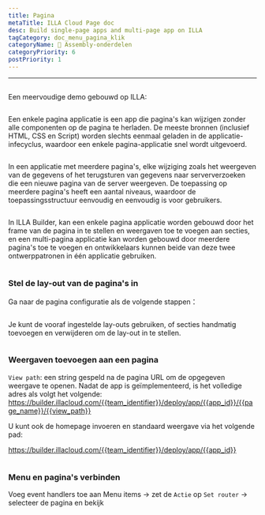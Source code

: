```yaml
---
title: Pagina
metaTitle: ILLA Cloud Page doc
desc: Build single-page apps and multi-page app on ILLA
tagCategory: doc_menu_pagina_klik
categoryName: 🧬 Assembly-onderdelen
categoryPriority: 6
postPriority: 1
---
```


* * *

## <h2 hidden>Page</h2>

Een meervoudige demo gebouwd op ILLA: 

<img src='https://cdn.illacloud.com/official-website/img/docs/assemble/page1.gif' alt="" />

Een enkele pagina applicatie is een app die pagina's kan wijzigen zonder alle componenten op de pagina te herladen. De meeste bronnen (inclusief HTML, CSS en Script) worden slechts eenmaal geladen in de applicatie-infecyclus, waardoor een enkele pagina-applicatie snel wordt uitgevoerd.

<img src='https://cdn.illacloud.com/official-website/img/docs/assemble/page2.png' alt="" />

In een applicatie met meerdere pagina's, elke wijziging zoals het weergeven van de gegevens of het terugsturen van gegevens naar serververzoeken die een nieuwe pagina van de server weergeven. De toepassing op meerdere pagina's heeft een aantal niveaus, waardoor de toepassingsstructuur eenvoudig en eenvoudig is voor gebruikers.

<img src='https://cdn.illacloud.com/official-website/img/docs/assemble/page3.png' alt="" />

In ILLA Builder, kan een enkele pagina applicatie worden gebouwd door het frame van de pagina in te stellen en weergaven toe te voegen aan secties, en een multi-pagina applicatie kan worden gebouwd door meerdere pagina's toe te voegen en ontwikkelaars kunnen beide van deze twee ontwerppatronen in één applicatie gebruiken.

<img src='https://cdn.illacloud.com/official-website/img/docs/assemble/page4.png' alt="" />

### Stel de lay-out van de pagina's in

Ga naar de pagina configuratie als de volgende stappen：

<img src='https://cdn.illacloud.com/official-website/img/docs/assemble/page5.png' alt="" />

Je kunt de vooraf ingestelde lay-outs gebruiken, of secties handmatig toevoegen en verwijderen om de lay-out in te stellen. 

<img src='https://cdn.illacloud.com/official-website/img/docs/assemble/page6.gif' alt="" />

### Weergaven toevoegen aan een pagina

`View path`: een string gespeld na de pagina URL om de opgegeven weergave te openen. Nadat de app is geïmplementeerd, is het volledige adres als volgt het volgende: https://builder.illacloud.com/{{team_identifier}}/deploy/app/{{app_id}}/{{page_name}}/{{view_path}}

U kunt ook de homepage invoeren en standaard weergave via het volgende pad:

https://builder.illacloud.com/{{team_identifier}}/deploy/app/{{app_id}} 

<img src='https://cdn.illacloud.com/official-website/img/docs/assemble/page7.png' alt="" />

### Menu en pagina's verbinden

Voeg event handlers toe aan Menu items → zet de `Actie` op `Set router` → selecteer de pagina en bekijk

<img src='https://cdn.illacloud.com/official-website/img/docs/assemble/page8.gif' alt="" />
